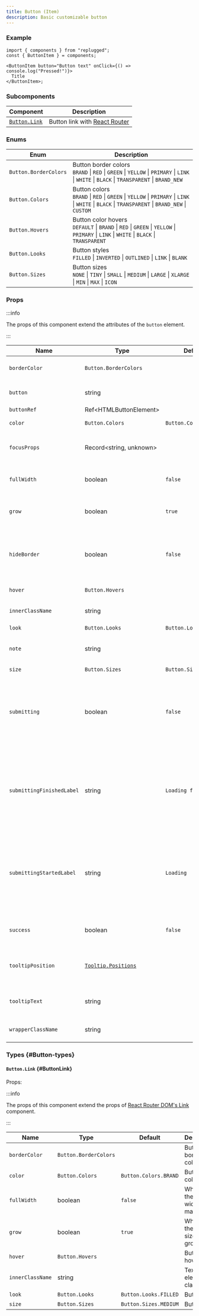 ```yaml
---
title: Button (Item)
description: Basic customizable button
---
```


### Example

```tsx
import { components } from "replugged";
const { ButtonItem } = components;

<ButtonItem button="Button text" onClick={() => console.log("Pressed!")}>
  Title
</ButtonItem>;
```

### Subcomponents

| Component                    | Description                                               |
| ---------------------------- | --------------------------------------------------------- |
| [`Button.Link`](#ButtonLink) | Button link with [React Router](https://reactrouter.com/) |

### Enums

| Enum                  | Description                                                                                                                                          |
| --------------------- | ---------------------------------------------------------------------------------------------------------------------------------------------------- |
| `Button.BorderColors` | Button border colors <br />`BRAND` \| `RED` \| `GREEN` \| `YELLOW` \| `PRIMARY` \| `LINK` \| `WHITE` \| `BLACK` \| `TRANSPARENT` \| `BRAND_NEW`      |
| `Button.Colors`       | Button colors <br />`BRAND` \| `RED` \| `GREEN` \| `YELLOW` \| `PRIMARY` \| `LINK` \| `WHITE` \| `BLACK` \| `TRANSPARENT` \| `BRAND_NEW` \| `CUSTOM` |
| `Button.Hovers`       | Button color hovers <br />`DEFAULT` \| `BRAND` \| `RED` \| `GREEN` \| `YELLOW` \| `PRIMARY` \| `LINK` \| `WHITE` \| `BLACK` \| `TRANSPARENT`         |
| `Button.Looks`        | Button styles <br />`FILLED` \| `INVERTED` \| `OUTLINED` \| `LINK` \| `BLANK`                                                                        |
| `Button.Sizes`        | Button sizes <br />`NONE` \| `TINY` \| `SMALL` \| `MEDIUM` \| `LARGE` \| `XLARGE` \| `MIN` \| `MAX` \| `ICON`                                        |

### Props

:::info

The props of this component extend the attributes of the `button` element.

:::

| Name                      | Type                                 | Default               | Description                                                                                  |
| ------------------------- | ------------------------------------ | --------------------- | -------------------------------------------------------------------------------------------- |
| `borderColor`             | `Button.BorderColors`                |                       | Button border color                                                                          |
| `button`                  | string                               |                       | Button text for the item component                                                           |
| `buttonRef`               | Ref<HTMLButtonElement\>              |                       | Button ref                                                                                   |
| `color`                   | `Button.Colors`                      | `Button.Colors.BRAND` | Button color                                                                                 |
| `focusProps`              | Record<string, unknown>              |                       | Props for the FocusRing component                                                            |
| `fullWidth`               | boolean                              | `false`               | Whether the button width is at maximum                                                       |
| `grow`                    | boolean                              | `true`                | Whether the button size can grow                                                             |
| `hideBorder`              | boolean                              | `false`               | Whether a divider is not displayed at the end of the button item                             |
| `hover`                   | `Button.Hovers`                      |                       | Button hover color                                                                           |
| `innerClassName`          | string                               |                       | Text element class name                                                                      |
| `look`                    | `Button.Looks`                       | `Button.Looks.FILLED` | Button style                                                                                 |
| `note`                    | string                               |                       | Description of what the button item is about                                                 |
| `size`                    | `Button.Sizes`                       | `Button.Sizes.MEDIUM` | Button size                                                                                  |
| `submitting`              | boolean                              | `false`               | Whether to display a loader inside the button; works together with `disabled` set to `false` |
| `submittingFinishedLabel` | string                               | `Loading finished`    | Announce finish loading message for screen-reader users; works together with `submitting`    |
| `submittingStartedLabel`  | string                               | `Loading`             | Announce start loading message for screen-reader users; works together with `submitting`     |
| `success`                 | boolean                              | `false`               | Whether the button color is green                                                            |
| `tooltipPosition`         | [`Tooltip.Positions`](Tooltip#enums) |                       | Tooltip position displayed on the button item                                                |
| `tooltipText`             | string                               |                       | Tooltip text displayed on the button item                                                    |
| `wrapperClassName`        | string                               |                       | Wrapper element class name                                                                   |

### Types {#Button-types}

#### `Button.Link` {#ButtonLink}

Props:

:::info

The props of this component extend the props of
[React Router DOM's Link](https://reactrouter.com/en/main/components/link) component.

:::

| Name             | Type                  | Default               | Description                            |
| ---------------- | --------------------- | --------------------- | -------------------------------------- |
| `borderColor`    | `Button.BorderColors` |                       | Button border color                    |
| `color`          | `Button.Colors`       | `Button.Colors.BRAND` | Button color                           |
| `fullWidth`      | boolean               | `false`               | Whether the button width is at maximum |
| `grow`           | boolean               | `true`                | Whether the button size can grow       |
| `hover`          | `Button.Hovers`       |                       | Button hover color                     |
| `innerClassName` | string                |                       | Text element class name                |
| `look`           | `Button.Looks`        | `Button.Looks.FILLED` | Button style                           |
| `size`           | `Button.Sizes`        | `Button.Sizes.MEDIUM` | Button size                            |
